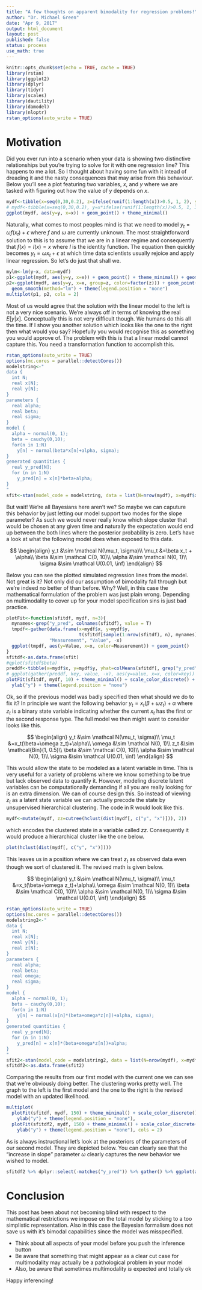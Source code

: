 ```yaml
---
title: "A few thoughts on apparent bimodality for regression problems!"
author: "Dr. Michael Green"
date: "Apr 9, 2017"
output: html_document
layout: post
published: false
status: process
use_math: true
---
```



```r
knitr::opts_chunk$set(echo = TRUE, cache = TRUE)
library(rstan)
library(ggplot2)
library(dplyr)
library(tidyr)
library(scales)
library(dautility)
library(damodel)
library(nloptr)
rstan_options(auto_write = TRUE)
```

# Motivation

Did you ever run into a scenario when your data is showing two distinctive relationships but you're trying to solve for it with one regression line? This happens to me a lot. So I thought about having some fun with it intead of dreading it and the nasty consequences that may arise from this behaviour. Below you'll see a plot featuring two variables, $x$, and $y$ where we are tasked with figuring out how the value of $y$ depends on $x$.

```r
mydf<-tibble(x=seq(0,30,0.2), z=ifelse(runif(1:length(x))>0.5, 1, 2), y=x*ifelse(z<2, 1, 3)+rnorm(length(x), 0, 5))
# mydf<-tibble(x=seq(0,30,0.2), y=x*ifelse(runif(1:length(x))>0.5, 1, 3)+rnorm(length(x), 0, 5))
ggplot(mydf, aes(y=y, x=x)) + geom_point() + theme_minimal()
```

Naturally, what comes to most peoples mind is that we need to model $y_t=\omega f(x_t)+\epsilon$ where $f$ and $\omega$ are currently unknown. The most straightforward solution to this is to assume that we are in a linear regime and consequently that $f(x)=I(x)=x$ where $I$ is the identity function. The equation then quickly becomes $y_t=\omega x_t+\epsilon$ at which time data scientists usually rejoice and apply linear regression. So let's do just that shall we.

```r
mylm<-lm(y~x, data=mydf)
p1<-ggplot(mydf, aes(y=y, x=x)) + geom_point() + theme_minimal() + geom_smooth(method="lm")
p2<-ggplot(mydf, aes(y=y, x=x, group=z, color=factor(z))) + geom_point() + theme_minimal() + 
  geom_smooth(method="lm") + theme(legend.position = "none")
multiplot(p1, p2, cols = 2)
```

Most of us would agree that the solution with the linear model to the left is not a very nice scenario. We're always off in terms of knowing the real $E[y|x]$. Conceptually this is not very difficult though. We humans do this all the time. If I show you another solution which looks like the one to the right then what would you say? Hopefully you would recognise this as something you would approve of. The problem with this is that a linear model cannot capture this. You need a transformation function to accomplish this. 

```r
rstan_options(auto_write = TRUE)
options(mc.cores = parallel::detectCores())
modelstring<-"
data {
  int N;
  real x[N];
  real y[N];
}
parameters {
  real alpha;
  real beta;
  real sigma;
}
model {
  alpha ~ normal(0, 1);
  beta ~ cauchy(0,10);
  for(n in 1:N)
    y[n] ~ normal(beta*x[n]+alpha, sigma);
}
generated quantities {
  real y_pred[N];
  for (n in 1:N)
    y_pred[n] = x[n]*beta+alpha;
}
"
sfit<-stan(model_code = modelstring, data = list(N=nrow(mydf), x=mydf$x, y=mydf$y))
```

But wait! We're all Bayesians here aren't we? So maybe we can caputure this behavior by just letting our model support two modes for the slope parameter? As such we would never really know which slope cluster that would be chosen at any given time and naturally the expectation would end up between the both lines where the posterior probability is zero. Let's have a look at what the following model does when exposed to this data.

$$ \begin{align}
y_t &\sim \mathcal N(\mu_t, \sigma)\\
\mu_t &=\beta x_t + \alpha\\ 
\beta &\sim \mathcal C(0, 10)\\
\alpha &\sim \mathcal N(0, 1)\\
\sigma &\sim \mathcal U(0.01, \inf) 
\end{align} $$

Below you can see the plotted simulated regression lines from the model. Not great is it? Not only did our assumption of bimodality fall through but we're indeed no better of than before. Why? Well, in this case the mathematical formulation of the problem was just plain wrong. Depending on multimodality to cover up for your model specification sins is just bad practice. 

```r
plotFit<-function(sfitdf, mydf, n=3){
  mynames<-grep("y_pred", colnames(sfitdf), value = T)
  tmpdf<-gather(data.frame(x=mydf$x, y=mydf$y, 
                           t(sfitdf[sample(1:nrow(sfitdf), n), mynames])), 
                "Measurement", "Value", -x)
  ggplot(tmpdf, aes(y=Value, x=x, color=Measurement)) + geom_point()
}
sfitdf<-as.data.frame(sfit)
#qplot(sfitdf$beta)
preddf<-tibble(x=mydf$x, y=mydf$y, yhat=colMeans(sfitdf[, grep("y_pred", colnames(sfitdf), value=TRUE)]))
# ggplot(gather(preddf, key, value, -x), aes(y=value, x=x, color=key)) + geom_point() + theme_minimal()
plotFit(sfitdf, mydf, 10) + theme_minimal() + scale_color_discrete() + xlab("x") + 
  ylab("y") + theme(legend.position = "none")
```

Ok, so if the previous model was badly specified then what should we do to fix it? In principle we want the following behavior $y_t=x_t(\beta+\omega z_t)+\alpha$ where $z_t$ is a binary state variable indicating whether the current $x_t$ has the first or the second response type. The full model we then might want to consider looks like this.

$$ \begin{align}
y_t &\sim \mathcal N(\mu_t, \sigma)\\
\mu_t &=x_t(\beta+\omega z_t)+\alpha\\
\omega &\sim \mathcal N(0, 1)\\
z_t &\sim \mathcal{Bin}(1, 0.5)\\
\beta &\sim \mathcal C(0, 10)\\
\alpha &\sim \mathcal N(0, 1)\\
\sigma &\sim \mathcal U(0.01, \inf) 
\end{align} $$

This would allow the state to be modeled as a latent variable in time. This is very useful for a variety of problems where we know something to be true but lack observed data to quantify it. However, modeling discrete latent variables can be computationally demanding if all you are really looking for is an extra dimension. We can of course design this. So instead of viewing $z_t$ as a latent state variable we can actually precode the state by unsupervised hierarchical clustering. The code in R would look like this.

```r
mydf<-mutate(mydf, zz=cutree(hclust(dist(mydf[, c("y", "x")])), 2))
```

which encodes the clustered state in a variable called $zz$. Consequently it would produce a hierarchical cluster like the one below.

```r
plot(hclust(dist(mydf[, c("y", "x")])))
```

This leaves us in a position where we can treat $z_t$ as observed data even though we sort of clustered it. The revised math is given below. 

$$ \begin{align}
y_t &\sim \mathcal N(\mu_t, \sigma)\\
\mu_t &=x_t(\beta+\omega z_t)+\alpha\\
\omega &\sim \mathcal N(0, 1)\\
\beta &\sim \mathcal C(0, 10)\\
\alpha &\sim \mathcal N(0, 1)\\
\sigma &\sim \mathcal U(0.01, \inf) 
\end{align} $$


```r
rstan_options(auto_write = TRUE)
options(mc.cores = parallel::detectCores())
modelstring2<-"
data {
  int N;
  real x[N];
  real y[N];
  real z[N];
}
parameters {
  real alpha;
  real beta;
  real omega;
  real sigma;
}
model {
  alpha ~ normal(0, 1);
  beta ~ cauchy(0,10);
  for(n in 1:N)
    y[n] ~ normal(x[n]*(beta+omega*z[n])+alpha, sigma);
}
generated quantities {
  real y_pred[N];
  for (n in 1:N)
    y_pred[n] = x[n]*(beta+omega*z[n])+alpha;
}
"
sfit2<-stan(model_code = modelstring2, data = list(N=nrow(mydf), x=mydf$x, y=mydf$y, z=mydf$zz))
sfitdf2<-as.data.frame(sfit2)
```

Comparing the results from our first model with the current one we can see that we're obviously doing better. The clustering works pretty well. The graph to the left is the first model and the one to the right is the revised model with an updated likelihood.

```r
multiplot(
  plotFit(sfitdf, mydf, 150) + theme_minimal() + scale_color_discrete() + xlab("x") + 
    ylab("y") + theme(legend.position = "none"),
  plotFit(sfitdf2, mydf, 150) + theme_minimal() + scale_color_discrete() + xlab("x") + 
    ylab("y") + theme(legend.position = "none"), cols = 2)
```

As is always instructional let's look at the posteriors of the parameters of our second model. They are depicted below. You can clearly see that the "increase in slope" parameter $\omega$ clearly captures the new behavior we wished to model.  

```r
sfitdf2 %>% dplyr::select(-matches("y_pred")) %>% gather() %>% ggplot(aes(x=value)) + geom_histogram() + facet_wrap(~key, scales="free") + theme_minimal()
```

# Conclusion

This post has been about not becoming blind with respect to the mathematical restrictions we impose on the total model by sticking to a too simplistic representation. Also in this case the Bayesian formalism does not save us with it's bimodal capabilities since the model was misspecified.

- Think about all aspects of your model before you push the inference button
- Be aware that something that might appear as a clear cut case for multimodality may actually be a pathological problem in your model
- Also, be aware that sometimes multimodality *is* expected and totally ok

Happy inferencing!

